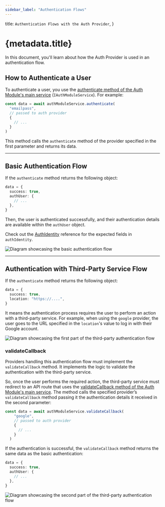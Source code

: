 ```yaml
---
sidebar_label: "Authentication Flows"
---
```


  title: `Authentication Flows with the Auth Provider`,
}

# {metadata.title}

In this document, you'll learn about how the Auth Provider is used in an authentication flow.

## How to Authenticate a User

To authenticate a user, you use the [authenticate method of the Auth Module's main service](/references/auth/authenticate) (`IAuthModuleService`). For example:

```ts
const data = await authModuleService.authenticate(
  "emailpass",
  // passed to auth provider
  {
    // ...
  }
)
```

This method calls the `authenticate` method of the provider specified in the first parameter and returns its data.

---

## Basic Authentication Flow

If the `authenticate` method returns the following object:

```ts
data = {
  success: true,
  authUser: {
    // ...
  },
}
```

Then, the user is authenticated successfully, and their authentication details are available within the `authUser` object.

<Note>

Check out the [AuthIdentity](/references/auth/models/AuthIdentity) reference for the expected fields in `authIdentity`.

</Note>

![Diagram showcasing the basic authentication flow](https://res.cloudinary.com/dza7lstvk/image/upload/v1711373749/Medusa%20Resources/basic-auth_lgpqsj.jpg)

---

## Authentication with Third-Party Service Flow

If the `authenticate` method returns the following object:

```ts
data = {
  success: true,
  location: "https://....",
}
```

It means the authentication process requires the user to perform an action with a third-party service. For example, when using the `google` provider, the user goes to the URL specified in the `location`'s value to log in with their Google account. 

![Diagram showcasing the first part of the third-party authentication flow](https://res.cloudinary.com/dza7lstvk/image/upload/v1711374847/Medusa%20Resources/third-party-auth-1_enyedy.jpg)

### validateCallback

Providers handling this authentication flow must implement the `validateCallback` method. It implements the logic to validate the authentication with the third-party service.

So, once the user performs the required action, the third-party service must redirect to an API route that uses the [validateCallback method of the Auth Module's main service](/references/auth/validateCallback). The method calls the specified provider’s `validateCallback` method passing it the authentication details it received in the second parameter:

```ts
const data = await authModuleService.validateCallback(
    "google",
    // passed to auth provider
    {
      // ...
    }
  )
```

If the authentication is successful, the `validateCallback` method returns the same data as the basic authentication:

```ts
data = {
  success: true,
  authUser: {
    // ...
  },
}
```

![Diagram showcasing the second part of the third-party authentication flow](https://res.cloudinary.com/dza7lstvk/image/upload/v1711375123/Medusa%20Resources/third-party-auth-2_kmjxju.jpg)